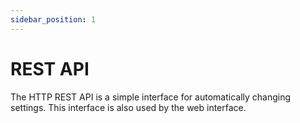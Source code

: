```yaml
---
sidebar_position: 1
---
```



# REST API

The HTTP REST API is a simple interface for automatically changing settings.
This interface is also used by the web interface.

<SwaggerUiWrapper/>